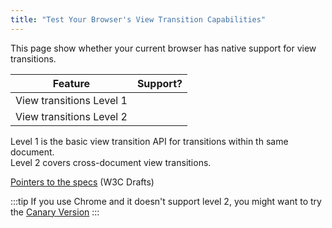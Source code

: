 ```yaml
---
title: "Test Your Browser's View Transition Capabilities"
---
```



This page show whether your current browser has native support for view transitions.

|Feature|Support?|
|-------|---------|
|View transitions Level 1|<span id="level1"/>|
|View transitions Level 2|<span id="level2"/>|

Level 1 is the basic view transition API for transitions within th same document.\
Level 2 covers cross-document view transitions.

[Pointers to the specs](/jotter/api/references/#w3c-drafts) (W3C Drafts)

:::tip
If you use Chrome and it doesn't support level 2, you might want to try the [Canary Version]( https://www.google.com/chrome/canary/)
:::


<style>{`
	#level1::before {
			content: 'Not supported';
		}
	#level2::before {
			content: 'Not supported';
		}

	@supports (view-transition-name: a) {
		#level1::before {
			content: 'Supported';
			background-color: lightgreen;
			color: black;
			display: inline-block;
			margin: auto;
			padding: 0.5ex 1ex;
			width: 100%;
		}
	}
	@supports (view-transition-class: b) {
		#level2::before {
			content: 'Supported';
			background-color: lightgreen;
			color: black;
			padding: 0.5ex 1ex;
		}
	}
`}</style>
